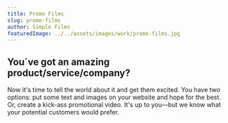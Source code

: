 ```yaml
---
title: Promo Films
slug: promo-films
author: Simple Films
featuredImage: ../../assets/images/work/promo-films.jpg
---
```


## You´ve got an amazing product/service/company?
Now it's time to tell the world about it and get them excited. You have two options: put some 
text and images on your website and hope for the best. Or, create a kick-ass promotional video. 
It's up to you—but we know what your potential customers would prefer.